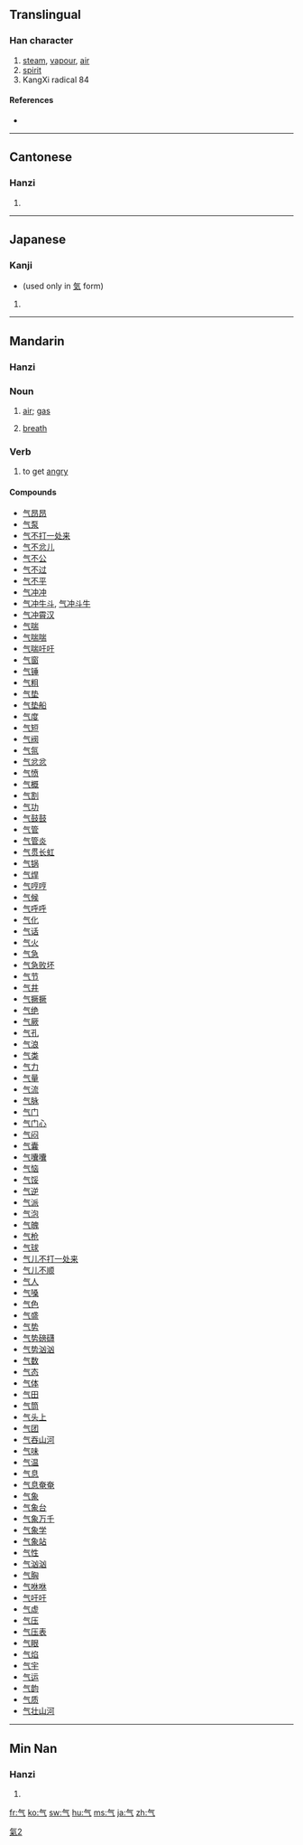 {{also|氣}}
==Translingual==
{{stroke order|type=animate}}

===Han character===
{{Han char|rn=84|rad=气|as=00|sn=4|four=8001<sub>7</sub>|canj=人一弓 (OMN), X人一弓 (XOMN)}}

# [[steam]], [[vapour]], [[air]]
# [[spirit]]
# KangXi radical 84

====References====
* {{Han ref|kx=0599.030|dkj=17043|dj=0990.140|hdz=32010.010|uh=6C14|ud=27668|bh=C961|bd=51553}}

----

==Cantonese==

===Hanzi===
{{yue-hanzi|jyut=|y=hei3}}

# {{defn|Cantonese|sort=气00}}

----

==Japanese==

===Kanji===
* (used only in [[気]] form)
{{infl|ja|kanji|sc=Jpan}}{{ja-attention|needs inflection template}}

# {{defn|Japanese}}

----

==Mandarin==

===Hanzi===
{{cmn-hanzi|tra=氣|pin=[[qì]] ([[qi4]]), [[xì]] ([[xi4]])|wg=ch'i<sup>4</sup>, hsi<sup>4</sup>}}

===Noun===
{{cmn-noun|s|pin=qì|pint=qi4|tra=氣|sim=气|rs=气00}}

# {{Intermediate Mandarin|lang=zh-cn|skey=qi4}} [[air]]; [[gas]]
# {{Intermediate Mandarin|lang=zh-cn|skey=qi4}} [[breath]]

===Verb===
{{cmn-verb|s|pin=qì|pint=qi4|tra=氣|sim=气|rs=气00}}

# {{Elementary Mandarin|lang=zh-cn|skey=qi4}} to get [[angry]]

====Compounds====
* [[气昂昂]]
* [[气泵]]
* [[气不打一处来]]
* [[气不忿儿]]
* [[气不公]]
* [[气不过]]
* [[气不平]]
* [[气冲冲]]
* [[气冲牛斗]], [[气冲斗牛]]
* [[气冲霄汉]]
* [[气喘]]
* [[气喘喘]]
* [[气喘吁吁]]
* [[气窗]]
* [[气锤]]
* [[气粗]]
* [[气垫]]
* [[气垫船]]
* [[气度]]
* [[气短]]
* [[气阀]]
* [[气氛]]
* [[气忿忿]]
* [[气愤]]
* [[气概]]
* [[气割]]
* [[气功]]
* [[气鼓鼓]]
* [[气管]]
* [[气管炎]]
* [[气贯长虹]]
* [[气锅]]
* [[气焊]]
* [[气哼哼]]
* [[气候]]
* [[气呼呼]]
* [[气化]]
* [[气话]]
* [[气火]]
* [[气急]]
* [[气急败坏]]
* [[气节]]
* [[气井]]
* [[气撅撅]]
* [[气绝]]
* [[气厥]]
* [[气孔]]
* [[气浪]]
* [[气类]]
* [[气力]]
* [[气量]]
* [[气流]]
* [[气脉]]
* [[气门]]
* [[气门心]]
* [[气闷]]
* [[气囊]]
* [[气囔囔]]
* [[气恼]]
* [[气馁]]
* [[气逆]]
* [[气派]]
* [[气泡]]
* [[气魄]]
* [[气枪]]
* [[气球]]
* [[气儿不打一处来]]
* [[气儿不顺]]
* [[气人]]
* [[气嗓]]
* [[气色]]
* [[气盛]]
* [[气势]]
* [[气势磅礴]]
* [[气势汹汹]]
* [[气数]]
* [[气态]]
* [[气体]]
* [[气田]]
* [[气筒]]
* [[气头上]]
* [[气团]]
* [[气吞山河]]
* [[气味]]
* [[气温]]
* [[气息]]
* [[气息奄奄]]
* [[气象]]
* [[气象台]]
* [[气象万千]]
* [[气象学]]
* [[气象站]]
* [[气性]]
* [[气汹汹]]
* [[气胸]]
* [[气咻咻]]
* [[气吁吁]]
* [[气虚]]
* [[气压]]
* [[气压表]]
* [[气眼]]
* [[气焰]]
* [[气宇]]
* [[气运]]
* [[气韵]]
* [[气质]]
* [[气壮山河]]

----

==Min Nan==

===Hanzi===
{{nan-hanzi|poj=khì, khùi}}

# {{defn|Min Nan}}

[[Category:CJKV characters simplified differently in Japan and China|氣2]]

[[fr:气]]
[[ko:气]]
[[sw:气]]
[[hu:气]]
[[ms:气]]
[[ja:气]]
[[zh:气]]
